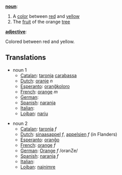 '''[[noun]]''':

#A [[color]] between [[red]] and [[yellow]]
#The [[fruit]] of the orange [[tree]]

'''[[adjective]]''':

Colored between red and yellow.

==Translations==
*noun 1
**[[Catalan]]: [[taronja]] [[carabassa]]
**[[Dutch]]: [[oranje]] ''n''
**[[Esperanto]]: [[oranĝkoloro]]
**[[French]]: [[orange]] ''m''
**[[German]]: [[]]
**[[Spanish]]: [[naranja]]
**[[Italian]]: [[]]
**[[Lojban]]: [[narju]]

*noun 2
**[[Catalan]]: [[taronja]] ''f''
**[[Dutch]]: [[sinaasappel]] ''f'', [[appelsien]] ''f'' (in Flanders)
**[[Esperanto]]: [[oranĝo]]
**[[French]]: [[orange]] ''f''
**[[German]]: [[Orange]] ''f'' /oranZe/
**[[Spanish]]: [[naranja]] ''f''
**[[Italian]]: [[]]
**[[Lojban]]: [[najnimre]]